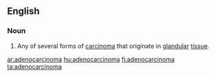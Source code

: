 ==English==

===Noun===
{{wikipedia}}
{{en-noun}}

#{{medicine}} Any of several forms of [[carcinoma]] that originate in [[glandular]] [[tissue]].

[[ar:adenocarcinoma]]
[[hu:adenocarcinoma]]
[[fi:adenocarcinoma]]
[[ta:adenocarcinoma]]